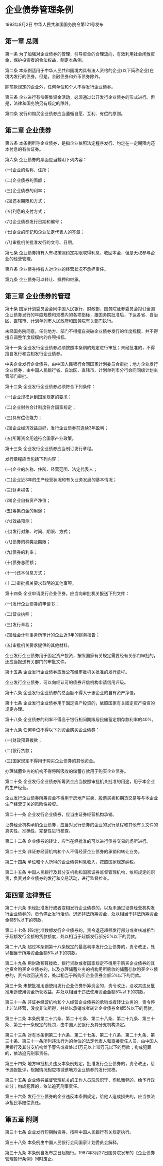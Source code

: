 # 企业债券管理条例

1993年8月2日 中华人民共和国国务院令第121号发布　

  

## 第一章 总则

第一条 为了加强对企业债券的管理，引导资金的合理流向，有效利用社会闲散资金，保护投资者的合法权益，制定本条例。

第二条 本条例适用于中华人民共和国境内具有法人资格的企业(以下简称企业)在境内发行的债券。但是，金融债券和外币债券除外。

除前款规定的企业外，任何单位和个人不得发行企业债券。

第三条 企业进行有偿筹集资金活动，必须通过公开发行企业债券的形式进行。但是，法律和国务院另有规定的除外。

第四条 发行和购买企业债券应当遵循自愿、互利、有偿的原则。

## 第二章 企业债券

第五条 本条例所称企业债券，是指企业依照法定程序发行、约定在一定期限内还本付息的有价证券。

第六条 企业债券的票面应当载明下列内容：

(一)企业的名称、住所；

(二)企业债券的面额；

(三)企业债券的利率；

(四)还本期限和方式；

(五)利息的支付方式；

(六)企业债券发行日期和编号；

(七)企业的印记和企业法定代表人的签章；

(八)审批机关批准发行的文号、日期。

第七条 企业债券持有人有权按照约定期限取得利息、收回本金，但是无权参与企业的经营管理。

第八条 企业债券持有人对企业的经营状况不承担责任。

第九条 企业债券可以转让、抵押和继承。

## 第三章 企业债券的管理

第十条 国家计划委员会会同中国人民银行、财政部、国务院证券委员会拟订全国企业债券发行的年度规模和规模内的各项指标，报国务院批准后，下达各省、自治区、直辖市、计划单列市人民政府和国务院有关部门执行。

未经国务院同意，任何地方、部门不得擅自突破企业债券发行的年度规模，并不得擅自调整年度规模内的各项指标。

第十一条 企业发行企业债券必须按照本条例的规定进行审批；未经批准的，不得擅自发行和变相发行企业债券。

中央企业发行企业债券，由中国人民银行会同国家计划委员会审批；地方企业发行企业债券，由中国人民银行省、自治区、直辖市、计划单列市分行会同同级计划主管部门审批。

第十二条 企业发行企业债券必须符合下列条件：

(一)企业规模达到国家规定的要求；

(二)企业财务会计制度符合国家规定；

(三)具有偿债能力；

(四)企业经济效益良好，发行企业债券前连续3年盈利；

(五)所筹资金用途符合国家产业政策。

第十三条 企业发行企业债券应当制订发行章程。

发行章程应当包括下列内容：

(一)企业的名称、住所、经营范围、法定代表人；

(二)企业近3年的生产经营状况和有关业务发展的基本情况；

(三)财务报告；

(四)企业自有资产净值；

(五)筹集资金的用途；

(六)效益预测；

(七)发行对象、时间、期限、方式；

(八)债券的种类及期限；

(九)债券的利率；

(十)债券总面额；

(十一)还本付息方式；

(十二)审批机关要求载明的其他事项。

第十四条 企业申请发行企业债券，应当向审批机关报送下列文件：

(一)发行企业债券的申请书；

(二)营业执照；

(三)发行章程；

(四)经会计师事务所审计的企业近3年的财务报告；

(五)审批机关要求提供的其他材料。

企业发行企业债券用于固定资产投资，按照国家有关规定需要经有关部门审批的，还应当报送有关部门的审批文件。

第十五条 企业发行企业债券应当公布经审批机关批准的发行章程。

企业发行企业债券，可以向经认可的债券评信机构申请信用评级。

第十六条 企业发行企业债券的总面额不得大于该企业的自有资产净值。

第十七条 企业发行企业债券用于固定资产投资的，依照国家有关固定资产投资的规定办理。

第十八条 企业债券的利率不得高于银行相同期限居民储蓄定期存款利率的40%。

第十九条 任何单位不得以下列资金购买企业债券：

(一)财政预算拨款；

(二)银行贷款；

(三)国家规定不得用于购买企业债券的其他资金。

办理储蓄业务的机构不得将所吸收的储蓄存款用于购买企业债券。

第二十条 企业发行企业债券所筹资金应当按照审批机关批准的用途，用于本企业的生产经营。

企业发行企业债券所筹资金不得用于房地产买卖、股票买卖和期货交易等与本企业生产经营无关的风险性投资。

第二十一条 企业发行企业债券，应当由证券经营机构承销。

证券经营机构承销企业债券，应当对发行债券的企业的发行章程和其他有关文件的真实性、准确性、完整性进行核查。

第二十二条 企业债券的转让，应当在经批准的可以进行债券交易的场所进行。

第二十三条 非证券经营机构和个人不得经营企业债券的承销和转让业务。

第二十四条 单位和个人所得的企业债券利息收入，按照国家规定纳税。

第二十五条 中国人民银行及其分支机构和国家证券监督管理机构，依照规定的职责，负责对企业债券的发行和交易活动，进行监督检查。

## 第四章 法律责任

第二十六条 未经批准发行或者变相发行企业债券的，以及未通过证券经营机构发行企业债券的，责令停止发行活动，退还非法所筹资金，处以相当于非法所筹资金金额5%以下的罚款。

第二十七条 超过批准数额发行企业债券的，责令退还超额发行部分或者核减相当于超额发行金额的贷款额度，处以相当于超额发行部分5%以下的罚款。

第二十八条 超过本条例第十八条规定的最高利率发行企业债券的，责令改正，处以相当于所筹资金金额5%以下的罚款。

第二十九条 用财政预算拨款、银行贷款或者国家规定不得用于购买企业债券的其他资金购买企业债券的，以及办理储蓄业务的机构用所吸收的储蓄存款购买企业债券的，责令收回该资金，处以相当于所购买企业债券金额5%以下的罚款。

第三十条 未按批准用途使用发行企业债券所筹资金的，责令改正，没收其违反批准用途使用资金所获收益，并处以相当于违法使用资金金额5%以下的罚款。

第三十一条 非证券经营机构和个人经营企业债券的承销或者转让业务的，责令停止非法经营，没收非法所得，并处以承销或者转让企业债券金额5%以下的罚款。

第三十二条 本条例第二十六条、第二十七条、第二十八条、第二十九条、第三十条、第三十一条规定的处罚，由中国人民银行及其分支机构决定。

第三十三条 对有本条例第二十六条、第二十七条、第二十八条、第二十九条、第三十条、第三十一条所列违法行为的单位的法定代表人和直接责任人员，由中国人民银行及其分支机构给予警告或者处以1万元以上10万元以下的罚款；构成犯罪的，依法追究刑事责任。

第三十四条 地方审批机关违反本条例规定，批准发行企业债券的，责令改正，给予通报批评，根据情况相应核减该地方企业债券的发行规模。

第三十五条 企业债券监督管理机关的工作人员玩忽职守、徇私舞弊的，给予行政处分；构成犯罪的，依法追究刑事责任。

第三十六条 发行企业债券的企业违反本条例规定，给他人造成损失的，应当依法承担民事赔偿责任。

## 第五章 附则

第三十七条 企业发行短期融资券，按照中国人民银行有关规定执行。

第三十八条 本条例由中国人民银行会同国家计划委员会解释。

第三十九条 本条例自发布之日起施行。1987年3月27日国务院发布的《企业债券管理暂行条例》同时废止。
